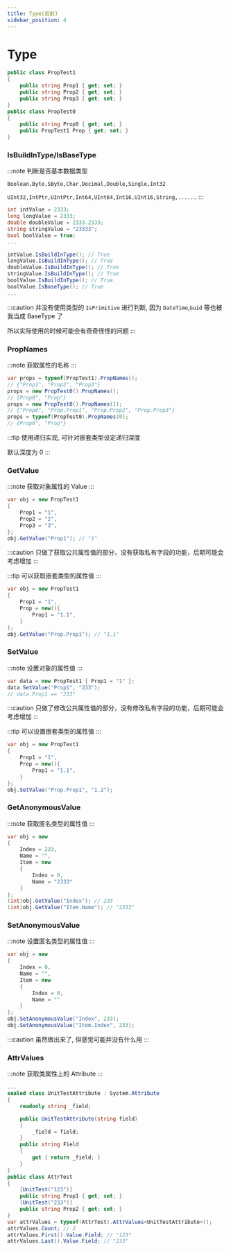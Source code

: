 ```yaml
---
title: Type(反射)
sidebar_position: 4
---
```


# Type

```csharp
public class PropTest1
{
    public string Prop1 { get; set; }
    public string Prop2 { get; set; }
    public string Prop3 { get; set; }
}
public class PropTest0
{
    public string Prop0 { get; set; }
    public PropTest1 Prop { get; set; }
}
```

### IsBuildInType/IsBaseType

:::note
判断是否基本数据类型

`Boolean,Byte,SByte,Char,Decimal,Double,Single,Int32`

`UInt32,IntPtr,UIntPtr,Int64,UInt64,Int16,UInt16,String,......`
:::

```csharp
int intValue = 2333;
long longValue = 2333;
double doubleValue = 2333.2333;
string stringValue = "23333";
bool boolValue = true;
...

intValue.IsBuildInType(); // True
longValue.IsBuildInType(); // True
doubleValue.IsBuildInType(); // True
stringValue.IsBuildInType(); // True
boolValue.IsBuildInType(); // True
boolValue.IsBaseType(); // True
...
```

:::caution
并没有使用类型的 `IsPrimitive` 进行判断, 因为 `DateTime`,`Guid` 等也被我当成 BaseType 了

所以实际使用的时候可能会有奇奇怪怪的问题
:::

### PropNames

:::note
获取属性的名称
:::

```csharp
var props = typeof(PropTest1).PropNames();
// {"Prop1", "Prop2", "Prop3"}
props = new PropTest0().PropNames();
// {Prop0", "Prop"}
props = new PropTest0().PropNames(1);
// {"Prop0", "Prop.Prop1", "Prop.Prop2", "Prop.Prop3"}
props = typeof(PropTest0).PropNames(0);
// {Prop0", "Prop"}
```

:::tip
使用递归实现, 可针对嵌套类型设定递归深度

默认深度为 0
:::

### GetValue

:::note
获取对象属性的 Value
:::

```csharp
var obj = new PropTest1
{
    Prop1 = "1",
    Prop2 = "2",
    Prop3 = "3",
};
obj.GetValue("Prop1"); // "1"
```

:::caution
只做了获取公共属性值的部分，没有获取私有字段的功能，后期可能会考虑增加
:::

:::tip
可以获取嵌套类型的属性值
:::

```csharp
var obj = new PropTest1
{
    Prop1 = "1",
    Prop = new(){
        Prop1 = "1.1",
    }
};
obj.GetValue("Prop.Prop1"); // "1.1"
```

### SetValue

:::note
设置对象的属性值
:::

```csharp
var data = new PropTest1 { Prop1 = "1" };
data.SetValue("Prop1", "233");
// data.Prop1 == "233"
```

:::caution
只做了修改公共属性值的部分，没有修改私有字段的功能，后期可能会考虑增加
:::

:::tip
可以设置嵌套类型的属性值
:::

```csharp
var obj = new PropTest1
{
    Prop1 = "1",
    Prop = new(){
        Prop1 = "1.1",
    }
};
obj.SetValue("Prop.Prop1", "1.2");
```

### GetAnonymousValue

:::note
获取匿名类型的属性值
:::

```csharp
var obj = new
{
    Index = 233,
    Name = "",
    Item = new
    {
        Index = 0,
        Name = "2333"
    }
};
(int)obj.GetValue("Index"); // 233
(int)obj.GetValue("Item.Name"); // "2333"
```

### SetAnonymousValue

:::note
设置匿名类型的属性值
:::

```csharp
var obj = new
{
    Index = 0,
    Name = "",
    Item = new
    {
        Index = 0,
        Name = ""
    }
};
obj.SetAnonymousValue("Index", 233);
obj.SetAnonymousValue("Item.Index", 233);
```

:::caution
虽然做出来了, 但感觉可能并没有什么用
:::

### AttrValues

:::note
获取类属性上的 Attribute
:::

```csharp
...
sealed class UnitTestAttribute : System.Attribute
{
    readonly string _field;

    public UnitTestAttribute(string field)
    {
        _field = field;
    }
    public string Field
    {
        get { return _field; }
    }
}
public class AttrTest
{
    [UnitTest("123")]
    public string Prop1 { get; set; }
    [UnitTest("233")]
    public string Prop2 { get; set; }
}
var attrValues = typeof(AttrTest).AttrValues<UnitTestAttribute>();
attrValues.Count; // 2
attrValues.First().Value.Field; // "123"
attrValues.Last().Value.Field; // "233"
```